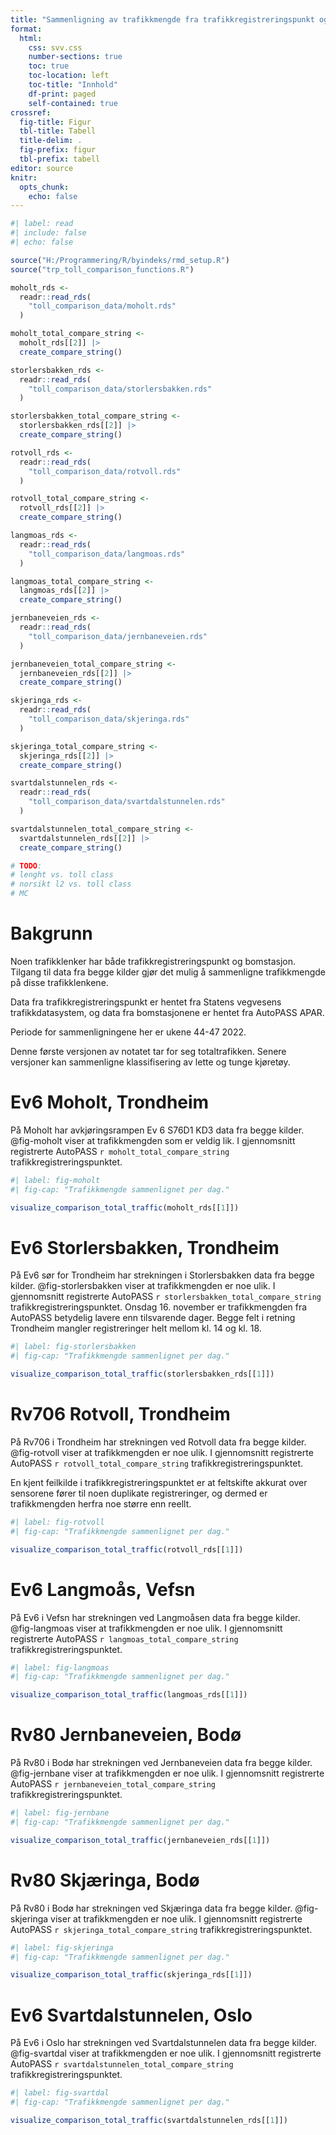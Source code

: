 ```yaml
---
title: "Sammenligning av trafikkmengde fra trafikkregistreringspunkt og bomstasjon"
format: 
  html:
    css: svv.css
    number-sections: true
    toc: true
    toc-location: left
    toc-title: "Innhold"
    df-print: paged
    self-contained: true
crossref:
  fig-title: Figur
  tbl-title: Tabell
  title-delim: .
  fig-prefix: figur
  tbl-prefix: tabell
editor: source
knitr: 
  opts_chunk: 
    echo: false
---
```


```r
#| label: read
#| include: false
#| echo: false

source("H:/Programmering/R/byindeks/rmd_setup.R")
source("trp_toll_comparison_functions.R")

moholt_rds <-
  readr::read_rds(
    "toll_comparison_data/moholt.rds"
  )

moholt_total_compare_string <-
  moholt_rds[[2]] |> 
  create_compare_string()

storlersbakken_rds <-
  readr::read_rds(
    "toll_comparison_data/storlersbakken.rds"
  )

storlersbakken_total_compare_string <-
  storlersbakken_rds[[2]] |> 
  create_compare_string()

rotvoll_rds <-
  readr::read_rds(
    "toll_comparison_data/rotvoll.rds"
  )

rotvoll_total_compare_string <-
  rotvoll_rds[[2]] |> 
  create_compare_string()

langmoas_rds <-
  readr::read_rds(
    "toll_comparison_data/langmoas.rds"
  )

langmoas_total_compare_string <-
  langmoas_rds[[2]] |> 
  create_compare_string()

jernbaneveien_rds <-
  readr::read_rds(
    "toll_comparison_data/jernbaneveien.rds"
  )

jernbaneveien_total_compare_string <-
  jernbaneveien_rds[[2]] |> 
  create_compare_string()

skjeringa_rds <-
  readr::read_rds(
    "toll_comparison_data/skjeringa.rds"
  )

skjeringa_total_compare_string <-
  skjeringa_rds[[2]] |> 
  create_compare_string()

svartdalstunnelen_rds <-
  readr::read_rds(
    "toll_comparison_data/svartdalstunnelen.rds"
  )

svartdalstunnelen_total_compare_string <-
  svartdalstunnelen_rds[[2]] |> 
  create_compare_string()

# TODO:
# lenght vs. toll class
# norsikt l2 vs. toll class
# MC
```


# Bakgrunn
Noen trafikklenker har både trafikkregistreringspunkt og bomstasjon. Tilgang til data fra begge kilder gjør det mulig å sammenligne trafikkmengde på disse trafikklenkene.

Data fra trafikkregistreringspunkt er hentet fra Statens vegvesens trafikkdatasystem, og data fra bomstasjonene er hentet fra AutoPASS APAR.

Periode for sammenligningene her er ukene 44-47 2022.

Denne første versjonen av notatet tar for seg totaltrafikken. Senere versjoner kan sammenligne klassifisering av lette og tunge kjøretøy.


# Ev6 Moholt, Trondheim
På Moholt har avkjøringsrampen Ev 6 S76D1 KD3 data fra begge kilder. @fig-moholt viser at trafikkmengden som er veldig lik. I gjennomsnitt registrerte AutoPASS `r moholt_total_compare_string` trafikkregistreringspunktet.

```r
#| label: fig-moholt
#| fig-cap: "Trafikkmengde sammenlignet per dag."

visualize_comparison_total_traffic(moholt_rds[[1]])
```

# Ev6 Storlersbakken, Trondheim
På Ev6 sør for Trondheim har strekningen i Storlersbakken data fra begge kilder. @fig-storlersbakken viser at trafikkmengden er noe ulik. I gjennomsnitt registrerte AutoPASS `r storlersbakken_total_compare_string` trafikkregistreringspunktet. Onsdag 16. november er trafikkmengden fra AutoPASS betydelig lavere enn tilsvarende dager. Begge felt i retning Trondheim mangler registreringer helt mellom kl. 14 og kl. 18.

```r
#| label: fig-storlersbakken
#| fig-cap: "Trafikkmengde sammenlignet per dag."

visualize_comparison_total_traffic(storlersbakken_rds[[1]])
```





# Rv706 Rotvoll, Trondheim
På Rv706 i Trondheim har strekningen ved Rotvoll data fra begge kilder. @fig-rotvoll viser at trafikkmengden er noe ulik. I gjennomsnitt registrerte AutoPASS `r rotvoll_total_compare_string` trafikkregistreringspunktet.

En kjent feilkilde i trafikkregistreringspunktet er at feltskifte akkurat over sensorene fører til noen duplikate registreringer, og dermed er trafikkmengden herfra noe større enn reellt.

```r
#| label: fig-rotvoll
#| fig-cap: "Trafikkmengde sammenlignet per dag."

visualize_comparison_total_traffic(rotvoll_rds[[1]])
```


# Ev6 Langmoås, Vefsn
På Ev6 i Vefsn har strekningen ved Langmoåsen data fra begge kilder. @fig-langmoas viser at trafikkmengden er noe ulik. I gjennomsnitt registrerte AutoPASS `r langmoas_total_compare_string` trafikkregistreringspunktet. 

```r
#| label: fig-langmoas
#| fig-cap: "Trafikkmengde sammenlignet per dag."

visualize_comparison_total_traffic(langmoas_rds[[1]])
```


# Rv80 Jernbaneveien, Bodø
På Rv80 i Bodø har strekningen ved Jernbaneveien data fra begge kilder. @fig-jernbane viser at trafikkmengden er noe ulik. I gjennomsnitt registrerte AutoPASS `r jernbaneveien_total_compare_string` trafikkregistreringspunktet. 

```r
#| label: fig-jernbane
#| fig-cap: "Trafikkmengde sammenlignet per dag."

visualize_comparison_total_traffic(jernbaneveien_rds[[1]])
```


# Rv80 Skjæringa, Bodø
På Rv80 i Bodø har strekningen ved Skjæringa data fra begge kilder. @fig-skjeringa viser at trafikkmengden er noe ulik. I gjennomsnitt registrerte AutoPASS `r skjeringa_total_compare_string` trafikkregistreringspunktet. 

```r
#| label: fig-skjeringa
#| fig-cap: "Trafikkmengde sammenlignet per dag."

visualize_comparison_total_traffic(skjeringa_rds[[1]])
```


# Ev6 Svartdalstunnelen, Oslo
På Ev6 i Oslo har strekningen ved Svartdalstunnelen data fra begge kilder. @fig-svartdal viser at trafikkmengden er noe ulik. I gjennomsnitt registrerte AutoPASS `r svartdalstunnelen_total_compare_string` trafikkregistreringspunktet. 

```r
#| label: fig-svartdal
#| fig-cap: "Trafikkmengde sammenlignet per dag."

visualize_comparison_total_traffic(svartdalstunnelen_rds[[1]])
```